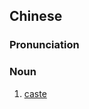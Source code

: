 ==Chinese==
{{zh-forms|s=种姓}}

===Pronunciation===
{{zh-pron
|m=zhǒngxìng
|c=zung2 sing3
|cat=n
}}

===Noun===
{{zh-noun}}

# [[caste]]
#: {{zh-x|種姓 制度|'''caste''' system}}